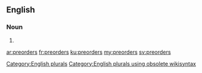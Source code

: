 ==English==

===Noun===
{{head|en}}

# {{plural of|preorder}}

[[Category:English plurals]][[Category:English plurals using obsolete wikisyntax]]

[[ar:preorders]]
[[fr:preorders]]
[[ku:preorders]]
[[my:preorders]]
[[sv:preorders]]